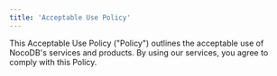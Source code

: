 ```yaml
---
title: 'Acceptable Use Policy'
---
```


This Acceptable Use Policy ("Policy") outlines the acceptable use of NocoDB's services and products. By using our services, you agree to comply with this Policy.